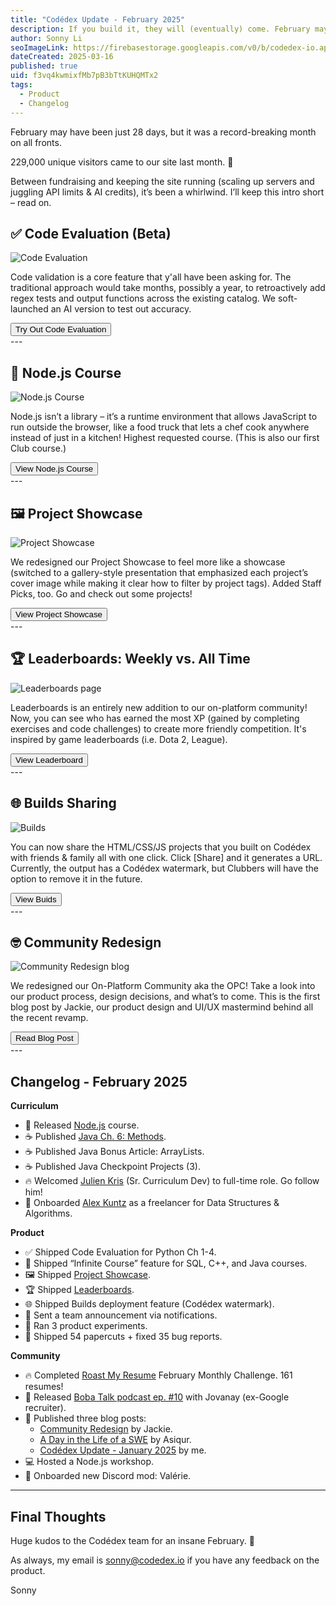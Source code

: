 ```yaml
---
title: "Codédex Update - February 2025"
description: If you build it, they will (eventually) come. February may have been just 28 days, but it was a record-breaking month on all fronts. 🔥
author: Sonny Li
seoImageLink: https://firebasestorage.googleapis.com/v0/b/codedex-io.appspot.com/o/blogs%2Fcodedex-update-february-2025%2Fbanner.png?alt=media&token=5330890c-8d34-423d-a313-852cf95636d5
dateCreated: 2025-03-16
published: true
uid: f3vq4kwmixfMb7pB3bTtKUHQMTx2
tags:
  - Product
  - Changelog
---
```


<Quote text="If you build it, they will (eventually) come. - Naval" />

February may have been just 28 days, but it was a record-breaking month on all fronts.

229,000 unique visitors came to our site last month. 🤯 

Between fundraising and keeping the site running (scaling up servers and juggling API limits & AI credits), it’s been a whirlwind. I’ll keep this intro short – read on.

## ✅ Code Evaluation (Beta)

![Code Evaluation](https://i.imgur.com/DNi9Sbl.gif)

Code validation is a core feature that y'all have been asking for. The traditional approach would take months, possibly a year, to retroactively add regex tests and output functions across the existing catalog. We soft-launched an AI version to test out accuracy.

<div style={{ display: "flex", justifyContent: "center", marginBottom: "1.2rem", transform: "scale(.9)" }}>
  <a href="https://www.codedex.io/python/01-setting-up" style={{ all: "unset" }} target="_blank" and rel="noopener noreferrer"><Button variant="yellow">Try Out Code Evaluation</Button></a>
</div>
---

## 🦠 Node.js Course

![Node.js Course](https://i.imgur.com/hmSsAlw.gif)

Node.js isn’t a library – it’s a runtime environment that allows JavaScript to run outside the browser, like a food truck that lets a chef cook anywhere instead of just in a kitchen! Highest requested course. (This is also our first Club course.)

<div style={{ display: "flex", justifyContent: "center", marginBottom: "1.2rem", transform: "scale(.9)" }}>
  <a href="https://www.codedex.io/nodejs" style={{ all: "unset" }} target="_blank" and rel="noopener noreferrer"><Button variant="yellow">View Node.js Course</Button></a>
</div>
---

## 🖼 Project Showcase

![Project Showcase](https://i.imgur.com/2AJvuxl.png)

We redesigned our Project Showcase to feel more like a showcase (switched to a gallery-style presentation that emphasized each project’s cover image while making it clear how to filter by project tags). Added Staff Picks, too. Go and check out some projects!

<div style={{ display: "flex", justifyContent: "center", marginBottom: "1.2rem", transform: "scale(.9)" }}>
  <a href="https://www.codedex.io/community/project-showcase" style={{ all: "unset" }} target="_blank" and rel="noopener noreferrer"><Button variant="yellow">View Project Showcase</Button></a>
</div>
---

## 🏆 Leaderboards: Weekly vs. All Time

![Leaderboards page](https://i.imgur.com/XxKNWdM.png)

Leaderboards is an entirely new addition to our on-platform community! Now, you can see who has earned the most XP (gained by completing exercises and code challenges) to create more friendly competition. It's inspired by game leaderboards (i.e. Dota 2, League).

<div style={{ display: "flex", justifyContent: "center", marginBottom: "1.2rem", transform: "scale(.9)" }}>
  <a href="https://www.codedex.io/community/leaderboards" style={{ all: "unset" }} target="_blank" and rel="noopener noreferrer"><Button variant="yellow">View Leaderboard</Button></a>
</div>
---

## 🌐 Builds Sharing

![Builds](https://i.imgur.com/57dpRyU.png)

You can now share the HTML/CSS/JS projects that you built on Codédex with friends & family all with one click. Click [Share] and it generates a URL. Currently, the output has a Codédex watermark, but Clubbers will have the option to remove it in the future.

<div style={{ display: "flex", justifyContent: "center", marginBottom: "1.2rem", transform: "scale(.9)" }}>
  <a href="https://www.codedex.io/builds" style={{ all: "unset" }} target="_blank" and rel="noopener noreferrer"><Button variant="yellow">View Buids</Button></a>
</div>
---

## 🤓 Community Redesign

![Community Redesign blog](https://i.imgur.com/OFseIMe.png)

We redesigned our On-Platform Community aka the OPC! Take a look into our product process, design decisions, and what’s to come. This is the first blog post by Jackie, our product design and UI/UX mastermind behind all the recent revamp.

<div style={{ display: "flex", justifyContent: "center", marginBottom: "1.2rem", transform: "scale(.9)" }}>
  <a href="https://www.codedex.io/blog/community-redesign" style={{ all: "unset" }} target="_blank" and rel="noopener noreferrer"><Button variant="yellow">Read Blog Post</Button></a>
</div>
---

## Changelog - February 2025

**Curriculum**

- 🦠 Released [Node.js](https://www.codedex.io/nodejs) course.
- ☕️ Published [Java Ch. 6: Methods](https://www.codedex.io/java).
- ☕️ Published Java Bonus Article: ArrayLists.
- ☕️ Published Java Checkpoint Projects (3).
- 🔥 Welcomed [Julien Kris](https://www.codedex.io/@Julien) (Sr. Curriculum Dev) to full-time role. Go follow him!
- 👋 Onboarded [Alex Kuntz](https://www.linkedin.com/in/alex-kuntz-09) as a freelancer for Data Structures & Algorithms.

**Product**

- ✅ Shipped Code Evaluation for Python Ch 1-4.
- 🤖 Shipped “Infinite Course” feature for SQL, C++, and Java courses.
- 🖼️ Shipped [Project Showcase](https://www.codedex.io/community/project-showcase).
- 🏆 Shipped [Leaderboards](https://www.codedex.io/community/leaderboards).
- 🌐 Shipped Builds deployment feature (Codédex watermark).
- 📣 Sent a team announcement via notifications.
- 🧪 Ran 3 product experiments.
- 🧹 Shipped 54 papercuts + fixed 35 bug reports.

**Community**

- 🔥 Completed [Roast My Resume](https://www.codedex.io/community/monthly-challenge/february-2025?) February Monthly Challenge. 161 resumes!
- 🧋 Released [Boba Talk podcast ep. #10](https://open.spotify.com/episode/3M4OKP3ISr1ycfXta2xvFY) with Jovanay (ex-Google recruiter).
- 📰 Published three blog posts:
  - [Community Redesign](https://www.codedex.io/blog/community-redesign) by Jackie.
  - [A Day in the Life of a SWE](https://www.codedex.io/blog/a-day-in-the-life-of-a-software-engineer-at-a-startup) by Asiqur.
  - [Codédex Update - January 2025](https://www.codedex.io/blog/codedex-update-january-2025) by me.
- 💻 Hosted a Node.js workshop.
- 👋 Onboarded new Discord mod: Valérie.
---

## Final Thoughts

Huge kudos to the Codédex team for an insane February. 🫰 

As always, my email is sonny@codedex.io if you have any feedback on the product.

Sonny
